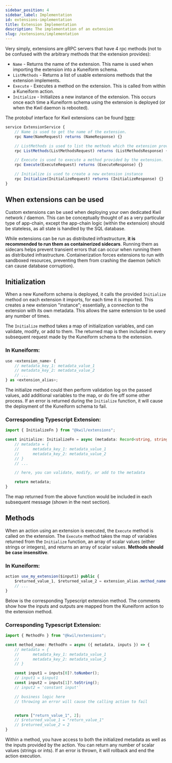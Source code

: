 ```yaml
---
sidebar_position: 4
sidebar_label: Implementation
id: extensions-implementation
title: Extension Implementation
description: The implementation of an extension
slug: /extensions/implementation
---
```


Very simply, extensions are gRPC servers that have 4 rpc methods (not to be confused with the arbitrary methods that the extension provides):

- `Name` - Returns the name of the extension.  This name is used when importing the extension into a Kuneiform schema.
- `ListMethods` - Returns a list of usable extensions methods that the extension implements.
- `Execute` - Executes a method on the extension.  This is called from within a Kuneiform action.
- `Initialize` - Initializes a new instance of the extension.  This occurs once each time a Kuneiform schema using the extension is deployed (or when the Kwil daemon is rebooted).

The protobuf interface for Kwil extensions can be found [here](<https://github.com/kwilteam/kwil-extensions/blob/main/proto/extension.proto>):

```javascript
service ExtensionService {
    // Name is used to get the name of the extension.
    rpc Name(NameRequest) returns (NameResponse) {}

    // ListMethods is used to list the methods which the extension provides.
    rpc ListMethods(ListMethodsRequest) returns (ListMethodsResponse) {}

    // Execute is used to execute a method provided by the extension.
    rpc Execute(ExecuteRequest) returns (ExecuteResponse) {}

    // Initialize is used to create a new extension instance
    rpc Initialize(InitializeRequest) returns (InitializeResponse) {}
}
```

## When extensions can be used

Custom extensions can be used when deploying your own dedicated Kwil network / daemon.  This can be conceptually thought of as a very particular type of app-chain,
except the app-chain logic (within the extension) should be stateless, as all state is handled by the SQL database.

While extensions can be run as distributed infrastructure, **it is recommended to run them as containerized sidecars**. Running them as sidecars helps prevent
transient errors that can occur when running them as distributed infrastructure.  Containerization forces extensions to run with sandboxed resources, preventing
them from crashing the daemon (which can cause database corruption).

## Initialization

When a new Kuneiform schema is deployed, it calls the provided `Initialize` method on each extension it imports, for each time it is imported.  This creates a
new extension "instance"; essentially, a connection to the extension with its own metadata.  This allows the same extension to be used any number of times.

The `Initialize` method takes a map of initialization variables, and can validate, modify, or add to them.  The returned map is then included in every subsequent
request made by the Kuneiform schema to the extension.

### In Kuneiform:

```typescript
use <extension_name> {
    // metadata_key_1: metadata_value_1
    // metadata_key_2: metadata_value_2
    // ...
} as <extension_alias>;
```

The initialize method could then perform validation log on the passed values, add additional variables to the map, or do fire off some other process.  If an error is
returned during the `Initialize` function, it will cause the deployment of the Kuneiform schema to fail.

### Corresponding Typescript Extension:

```typescript
import { InitializeFn } from "@kwil/extensions";

const initialize: InitializeFn = async (metadata: Record<string, string>): Promise<Record<string, string>> => {
    // metadata = {
    //      metadata_key_1: metadata_value_1
    //      metadata_key_2: metadata_value_2
    // }
    // ...

    // here, you can validate, modify, or add to the metadata

    return metadata;
}
```

The map returned from the above function would be included in each subsequent message (shown in the next section).

## Methods

When an action using an extension is executed, the `Execute` method is called on the extension.  The `Execute` method takes the map of variables returned from the `Initialize` function, an array of scalar values (either strings or integers), and returns an array of scalar values.
**Methods should be case insensitive**.

### In Kuneiform:

```typescript
action use_my_extension($input1) public {
    $returned_value_1, $returned_value_2 = extension_alias.method_name($input1, 'constant input');
    // ...
}
```

Below is the corresponding Typescript extension method.  The comments show how the inputs and outputs are mapped from the Kuneiform action to the extension method.

### Corresponding Typescript Extension:

```typescript
import { MethodFn } from "@kwil/extensions";

const method_name: MethodFn = async ({ metadata, inputs }) => {
    // metadata = {
    //      metadata_key_1: metadata_value_1
    //      metadata_key_2: metadata_value_2
    // }

    const input1 = inputs[0]?.toNumber();
    // input1 = $input1
    const input2 = inputs[1]?.toString();
    // input2 = 'constant input'`

    // business logic here
    // throwing an error will cause the calling action to fail


    return ["return_value_1", 2];
    // $returned_value_1 = "return_value_1"
    // $returned_value_2 = 2
}
```

Within a method, you have access to both the initialized metadata as well as the inputs provided by the action.  You can return any number
of scalar values (strings or ints).  If an error is thrown, it will rollback and end the action execution.

